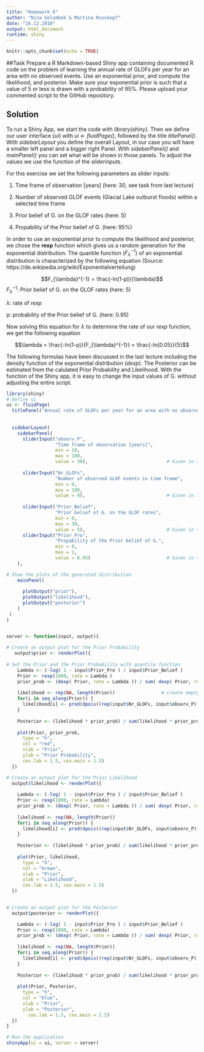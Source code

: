 ---
title: "Homework 6"
author: "Nina Golombek & Martina Rosskopf"
date: "16.12.2018"
output: html_document
runtime: shiny
---
```{r setup, include=FALSE}
knitr::opts_chunk$set(echo = TRUE)
```
##Task
Prepare a R Markdown-based Shiny app containing documented R code on the problem of learning the annual rate of GLOFs per year for an area with no observed events. Use an exponential prior, and compute the likelihood, and posterior. Make sure your exponential prior is such that a value of 5 or less is drawn with a probability of 95%. Please upload your commented script to the GitHub repository.			


## Solution
To run a Shiny App, we start the code with *library(shiny)*. Then we define our user interface (*ui*) with *ui <- fluidPage()*, followed by the title *titlePanel()*. With *sidebarLayout* you define the overall Layout, in our case you will have a smaller left panel and a bigger right Panel. With *sidebarPanel()* and *mainPanel()* you can set what will be shown in those panels. To adjust the values we use the function of the *sliderinputs*.

For this exercise we set the following parameters as slider inputs:

1) Time frame of observation [years] (here: 30, see task from last lecture)

2) Number of observed GLOF events (Glacial Lake outburst floods) within a selected time frame

3) Prior belief of G. on the GLOF rates (here: 5) 

4) Propability of the Prior belief of G. (here: 95%)


In order to use an exponential prior to compute the likelihood and posterior, we chose the **rexp** function which gives us a random generation for the exponential distribution. The quantile function (*$F_{\lambda}^{-1}$*) of an exponential distribution is characterized by the following equation (Source: https://de.wikipedia.org/wiki/Exponentialverteilung)

$$F_{\lambda}^{-1} = \frac{-ln(1-p)}{\lambda}$$
$F_{\lambda}^{-1}$: Prior belief of G. on the GLOF rates (here: 5)

$\lambda$: rate of *rexp*

p: probability of the Prior belief of G. (here: 0.95)


Now solving this equation for $\lambda$ to determine the rate of our *rexp* function, we get the following equation

$$\lambda = \frac{-ln(1-p)}{F_{\lambda}^{-1}} = \frac{-ln(0.05)}{5}$$

The following formulas have been discussed in the last lecture including the density function of the exponential distribution (*dexp*). The Posterior can be estimated from the calulated Prior Probability and Likelihood. With the function of the Shiny app, it is easy to change the input values of G. without adjusting the entire script.

```{r}
library(shiny)
# Define ui 
ui <- fluidPage(
  titlePanel("Annual rate of GLOFs per year for an area with no observed events"),
  
  
  sidebarLayout(
    sidebarPanel(
      sliderInput("observ_P", 
                  "Time frame of observation [years]", 
                  min = 10, 
                  max = 100,
                  value = 30),                             # Given in the task during the lecture
      
      sliderInput("Nr_GLOFs", 
                  "Number of observed GLOF events in time frame", 
                  min = 0, 
                  max = 100, 
                  value = 0),                              # Given in task ("no observed events")
      
      sliderInput("Prior_Belief",
                  "Prior belief of G. on the GLOF rates",
                  min = 0,
                  max = 30,
                  value = 5),                              # Given in task 
      sliderInput("Prior_Pro",
                  "Propability of the Prior belief of G.",
                  min = 0,
                  max = 1,
                  value = 0.95)                            # Given in task
    ),

# Show the plots of the generated distribution
    mainPanel(
      
      plotOutput("prior"),
      plotOutput("likelihood"),
      plotOutput("posterior")    
    )
 )
)


server <- function(input, output){
 
# Create an output plot for the Prior Probability
   output$prior <- renderPlot({
     
# Set the Prior and the Prior Probability with quantile function
    Lambda <- (-log( 1 - input$Prior_Pro ) / input$Prior_Belief )
    Prior <- rexp(1000, rate = Lambda )
    prior_prob <- (dexp( Prior, rate = Lambda )) / sum( dexp( Prior, rate = Lambda ) )   # re-normalize
    
    likelihood <- rep(NA, length(Prior))                 # create empty container for results with the length of prior
    for(i in seq_along(Prior)) {
      likelihood[i] <- prod(dpois((rep(input$Nr_GLOFs, input$observ_P)), Prior[i]))  # Likelihood is the product of indipendent propabilities
    }
    
    Posterior <- (likelihood * prior_prob) / sum(likelihood * prior_prob)
    
    plot(Prior, prior_prob, 
      type = "h", 
      col = "red", 
      xlab = "Prior", 
      ylab = "Prior Probability",
      cex.lab = 1.5, cex.main = 1.5)
  })

# Create an output plot for the Prior Likelihood  
  output$likelihood <- renderPlot({
    
    Lambda <- (-log( 1 - input$Prior_Pro ) / input$Prior_Belief )
    Prior <- rexp(1000, rate = Lambda)
    prior_prob <- (dexp( Prior, rate = Lambda )) / sum( dexp( Prior, rate = Lambda ) )
    
    likelihood <- rep(NA, length(Prior))
    for(i in seq_along(Prior)) {
      likelihood[i] <- prod(dpois((rep(input$Nr_GLOFs, input$observ_P)), Prior[i]))
    }
    
    Posterior <- (likelihood * prior_prob) / sum(likelihood * prior_prob)
    
    plot(Prior, likelihood, 
      type = "h", 
      col = "brown", 
      xlab = "Prior", 
      ylab = "Likelihood",
      cex.lab = 1.5, cex.main = 1.5)
  })

  
# Create an output plot for the Posterior
  output$posterior <- renderPlot({

    Lambda <- (-log( 1 - input$Prior_Pro ) / input$Prior_Belief )
    Prior <- rexp(1000, rate = Lambda)
    prior_prob <- (dexp( Prior, rate = Lambda )) / sum( dexp( Prior, rate = Lambda ) )
    
    likelihood <- rep(NA, length(Prior))
    for(i in seq_along(Prior)) {
      likelihood[i] <- prod(dpois((rep(input$Nr_GLOFs, input$observ_P)), Prior[i]))
    }
    
    Posterior <- (likelihood * prior_prob) / sum(likelihood * prior_prob)
    
    plot(Prior, Posterior, 
      type = "h", 
      col = "blue", 
      xlab = "Prior", 
      ylab = "Posterior",
    	cex.lab = 1.5, cex.main = 1.5)
  })
}

# Run the application 
shinyApp(ui = ui, server = server)
```
